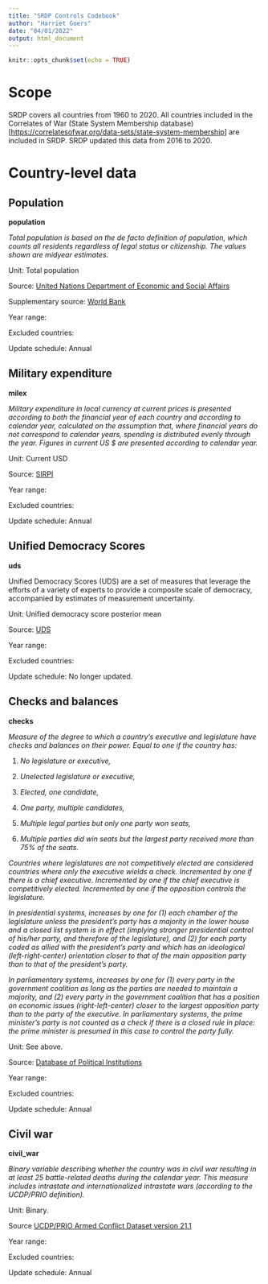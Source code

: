 ```yaml
---
title: "SRDP Controls Codebook"
author: "Harriet Goers"
date: "04/01/2022"
output: html_document
---
```


```r
knitr::opts_chunk$set(echo = TRUE)
```

# Scope

SRDP covers all countries from 1960 to 2020. All countries included in the Correlates of War (State System Membership database)[<https://correlatesofwar.org/data-sets/state-system-membership>] are included in SRDP. SRDP updated this data from 2016 to 2020.

# Country-level data

## Population

**population**

*Total population is based on the de facto definition of population, which counts all residents regardless of legal status or citizenship. The values shown are midyear estimates.*

Unit: Total population

Source: [United Nations Department of Economic and Social Affairs](<https://population.un.org/wpp/Download/Standard/Population/>)

Supplementary source: [World Bank](https://data.worldbank.org/indicator/SP.POP.TOTL)

Year range:

Excluded countries:

Update schedule: Annual

## Military expenditure

**milex**

*Military expenditure in local currency at current prices is presented according to both the financial year of each country and according to calendar year, calculated on the assumption that, where financial years do not correspond to calendar years, spending is distributed evenly through the year. Figures in current US \$ are presented according to calendar year.*

Unit: Current USD

Source: [SIRPI](https://www.sipri.org/databases/milex)

Year range:

Excluded countries:

Update schedule: Annual

## Unified Democracy Scores

**uds**

Unified Democracy Scores (UDS) are a set of measures that leverage the efforts of a variety of experts to provide a composite scale of democracy, accompanied by estimates of measurement uncertainty.

Unit: Unified democracy score posterior mean

Source: [UDS](http://www.unified-democracy-scores.net/)

Year range:

Excluded countries:

Update schedule: No longer updated.

## Checks and balances

**checks**

*Measure of the degree to which a country's executive and legislature have checks and balances on their power. Equal to one if the country has:*

1.  *No legislature or executive,*

2.  *Unelected legislature or executive,*

3.  *Elected, one candidate,*

4.  *One party, multiple candidates,*

5.  *Multiple legal parties but only one party won seats,*

6.  *Multiple parties did win seats but the largest party received more than 75% of the seats.*

*Countries where legislatures are not competitively elected are considered countries where only the executive wields a check. Incremented by one if there is a chief executive. Incremented by one if the chief executive is competitively elected. Incremented by one if the opposition controls the legislature.*

*In presidential systems, increases by one for (1) each chamber of the legislature unless the president's party has a majority in the lower house and a closed list system is in effect (implying stronger presidential control of his/her party, and therefore of the legislature), and (2) for each party coded as allied with the president's party and which has an ideological (left-right-center) orientation closer to that of the main opposition party than to that of the president's party.*

*In parliamentary systems, increases by one for (1) every party in the government coalition as long as the parties are needed to maintain a majority, and (2) every party in the government coalition that has a position on economic issues (right-left-center) closer to the largest opposition party than to the party of the executive. In parliamentary systems, the prime minister's party is not counted as a check if there is a closed rule in place: the prime minister is presumed in this case to control the party fully.*

Unit: See above.

Source: [Database of Political Institutions](<https://data.iadb.org/DataCatalog/Dataset#DataCatalogID=11319/29752>)

Year range:

Excluded countries:

Update schedule: Annual

## Civil war

**civil_war**

*Binary variable describing whether the country was in civil war resulting in at least 25 battle-related deaths during the calendar year. This measure includes intrastate and internationalized intrastate wars (according to the UCDP/PRIO definition).*

Unit: Binary.

Source [UCDP/PRIO Armed Conflict Dataset version 21.1](<https://ucdp.uu.se/downloads/index.html#armedconflict>)

Year range:

Excluded countries:

Update schedule: Annual
